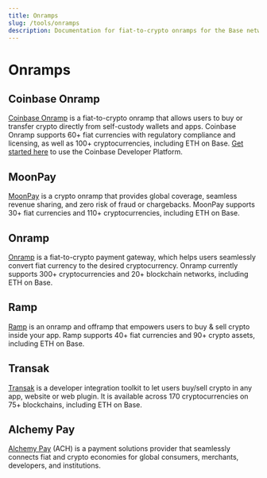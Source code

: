```yaml
---
title: Onramps
slug: /tools/onramps
description: Documentation for fiat-to-crypto onramps for the Base network.
---
```


# Onramps

## Coinbase Onramp

[Coinbase Onramp](https://www.coinbase.com/developer-platform/products/onramp) is a fiat-to-crypto onramp that allows users to buy or transfer crypto directly from self-custody wallets and apps. Coinbase Onramp supports 60+ fiat currencies with regulatory compliance and licensing, as well as 100+ cryptocurrencies, including ETH on Base. [Get started here](https://docs.cdp.coinbase.com/onramp/docs/getting-started/) to use the Coinbase Developer Platform.

## MoonPay

[MoonPay](https://www.moonpay.com/business/onramps) is a crypto onramp that provides global coverage, seamless revenue sharing, and zero risk of fraud or chargebacks. MoonPay supports 30+ fiat currencies and 110+ cryptocurrencies, including ETH on Base.

## Onramp

[Onramp](https://onramp.money/) is a fiat-to-crypto payment gateway, which helps users seamlessly convert fiat currency to the desired cryptocurrency. Onramp currently supports 300+ cryptocurrencies and 20+ blockchain networks, including ETH on Base.

## Ramp

[Ramp](https://ramp.network/) is an onramp and offramp that empowers users to buy & sell crypto inside your app. Ramp supports 40+ fiat currencies and 90+ crypto assets, including ETH on Base.

## Transak

[Transak](https://transak.com/) is a developer integration toolkit to let users buy/sell crypto in any app, website or web plugin. It is available across 170 cryptocurrencies on 75+ blockchains, including ETH on Base.

## Alchemy Pay

[Alchemy Pay](https://ramp.alchemypay.org/) (ACH) is a payment solutions provider that seamlessly connects fiat and crypto economies for global consumers, merchants, developers, and institutions.


